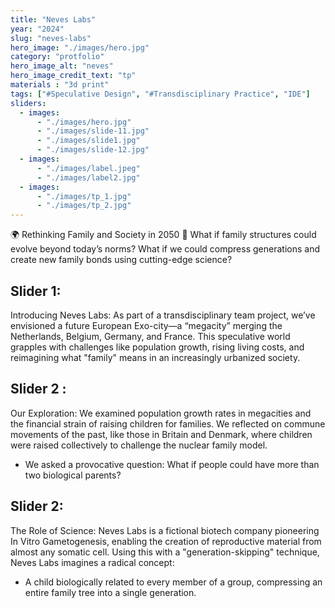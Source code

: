 ```yaml
---
title: "Neves Labs"
year: "2024"
slug: "neves-labs"
hero_image: "./images/hero.jpg"
category: "protfolio"
hero_image_alt: "neves"
hero_image_credit_text: "tp"
materials : "3d print"
tags: ["#Speculative Design", "#Transdisciplinary Practice", "IDE"]
sliders:
  - images:
      - "./images/hero.jpg"
      - "./images/slide-11.jpg"
      - "./images/slide1.jpg"
      - "./images/slide-12.jpg"
  - images:
      - "./images/label.jpeg"
      - "./images/label2.jpg"
  - images:
      - "./images/tp_1.jpg"
      - "./images/tp_2.jpg"
---
```




🌍 Rethinking Family and Society in 2050 🌱
What if family structures could evolve beyond today’s norms? What if we could compress generations and create new family bonds using cutting-edge science?

## Slider 1: 


Introducing Neves Labs:
As part of a transdisciplinary team project, we’ve envisioned a future European Exo-city—a “megacity” merging the Netherlands, Belgium, Germany, and France. This speculative world grapples with challenges like population growth, rising living costs, and reimagining what "family" means in an increasingly urbanized society.
## Slider 2 :  
Our Exploration:
We examined population growth rates in megacities and the financial strain of raising children for families.
We reflected on commune movements of the past, like those in Britain and Denmark, where children were raised collectively to challenge the nuclear family model.

- We asked a provocative question: What if people could have more than two biological parents?

## Slider 2: 

The Role of Science:
Neves Labs is a fictional biotech company pioneering In Vitro Gametogenesis, enabling the creation of reproductive material from almost any somatic cell. Using this with a "generation-skipping" technique, Neves Labs imagines a radical concept:
- A child biologically related to every member of a group, compressing an entire family tree into a single generation.

